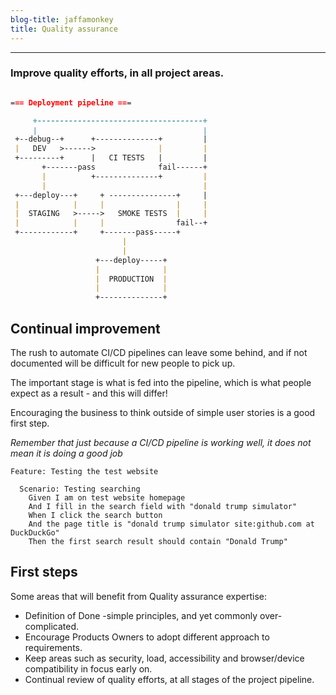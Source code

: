 ```yaml
---
blog-title: jaffamonkey
title: Quality assurance
---
```



---

### Improve quality efforts, in all project areas.

<CodeWave>

```markdown

=== Deployment pipeline ===

     +-------------------------------------+
     |                                     |
 +--debug--+      +--------------+         |
 |   DEV   >------>              |         |              
 +---------+      |   CI TESTS   |         |              
       +-------pass              fail------+                   
       |          +--------------+         |              
       |                                   |             
 +---deploy---+     + ---------------+     |    
 |            |     |                |     |
 |  STAGING   >----->   SMOKE TESTS  |     | 
 |            |     |                fail--+ 
 +------------+     +-------pass-----+        
                         |                        
                         |                         
                   +---deploy-----+     
                   |              |     
                   |  PRODUCTION  |     
                   |              |
                   +--------------+ 
```

## Continual improvement

The rush to automate CI/CD pipelines can leave some behind, and if not documented will be difficult for new people to pick up.

The important stage is what is fed into the pipeline, which is what people expect as a result - and this will differ!

Encouraging the business to think outside of simple user stories is a good first step.

_Remember that just because a CI/CD pipeline is working well, it does not mean it is doing a good job_ 

```gherkin
Feature: Testing the test website
  
  Scenario: Testing searching
    Given I am on test website homepage
    And I fill in the search field with "donald trump simulator"
    When I click the search button
    And the page title is "donald trump simulator site:github.com at DuckDuckGo"
    Then the first search result should contain "Donald Trump"
```

## First steps

Some areas that will benefit from Quality assurance expertise:

* Definition of Done -simple principles, and yet commonly over-complicated.
* Encourage Products Owners to adopt different approach to requirements.
* Keep areas such as security, load, accessibility and browser/device compatibility in focus early on.
* Continual review of quality efforts, at all stages of the project pipeline.

</CodeWave>
